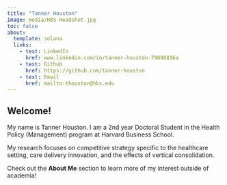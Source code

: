 ```yaml
---
title: "Tanner Houston"
image: media/HBS Headshot.jpg
toc: false
about:
  template: solana
  links: 
    - text: LinkedIn
      href: www.linkedin.com/in/tanner-houston-79898816a
    - text: Github
      href: https://github.com/tanner-houston
    - text: Email
      href: mailto:thouston@hbs.edu
---
```


## Welcome!

My name is Tanner Houston. I am a 2nd year Doctoral Student in the Health Policy (Management) program at Harvard Business School.

My research focuses on competitive strategy specific to the healthcare setting, care delivery innovation, and the effects of vertical consolidation.

Check out the **About Me** section to learn more of my interest outside of academia!
